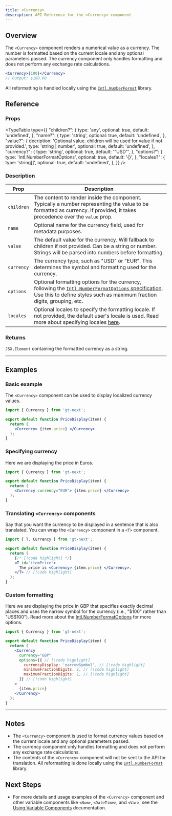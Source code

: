 ```yaml
---
title: <Currency>
description: API Reference for the <Currency> component
---
```


## Overview

The `<Currency>` component renders a numerical value as a currency.
The number is formatted based on the current locale and any optional parameters passed.
The currency component only handles formatting and does not perform any exchange rate calculations.

```jsx
<Currency>{100}</Currency>
// Output: $100.00
```

All reformatting is handled locally using the [`Intl.NumberFormat`](https://developer.mozilla.org/en-US/docs/Web/JavaScript/Reference/Global_Objects/Intl/NumberFormat) library.

## Reference

### Props

<TypeTable
  type={{
    "children?": {
        type: 'any',
        optional: true,
        default: 'undefined',
    },
    "name?": {
        type: 'string',
        optional: true,
        default: 'undefined',
    },
    "value?": {
        decription: 'Optional value. children will be used for value if not provided.',
        type: 'string | number',
        optional: true,
        default: 'undefined',
    },
    "currency?": {
        type: 'string',
        optional: true,
        default: '"USD"',
    },
    "options?": {
        type: 'Intl.NumberFormatOptions',
        optional: true,
        default: '{}',
    },
    "locales?": {
        type: 'string[]',
        optional: true,
        default: 'undefined',
    },
  }}
/>

### Description
| Prop      | Description                                                                                                                                            |
|-----------|--------------------------------------------------------------------------------------------------------------------------------------------------------|
| `children`  | The content to render inside the component. Typically a number representing the value to be formatted as currency. If provided, it takes precedence over the `value` prop. |
| `name`      | Optional name for the currency field, used for metadata purposes.                                                                                      |
| `value`     | The default value for the currency. Will fallback to children if not provided. Can be a string or number. Strings will be parsed into numbers before formatting.                                  |
| `currency`  | The currency type, such as "USD" or "EUR". This determines the symbol and formatting used for the currency.                                            |
| `options`   | Optional formatting options for the currency, following the [`Intl.NumberFormatOptions` specification](https://developer.mozilla.org/en-US/docs/Web/JavaScript/Reference/Global_Objects/Intl/NumberFormat). Use this to define styles such as maximum fraction digits, grouping, etc. |
| `locales`   | Optional locales to specify the formatting locale. If not provided, the default user's locale is used. Read more about specifying locales [here](https://developer.mozilla.org/en-US/docs/Web/JavaScript/Reference/Global_Objects/Intl#locales_argument).                                            |

### Returns

`JSX.Element` containing the formatted currency as a string.

---

## Examples
### Basic example

The `<Currency>` component can be used to display localized currency values.

```jsx title="PriceDisplay.jsx" copy
import { Currency } from 'gt-next';

export default function PriceDisplay(item) {
  return (
    <Currency> {item.price} </Currency>
  );
}
```

### Specifying currency
Here we are displaying the price in Euros.

```jsx title="PriceDisplay.jsx" copy
import { Currency } from 'gt-next';

export default function PriceDisplay(item) {
  return (
    <Currency currency="EUR"> {item.price} </Currency> 
  );
}
```

### Translating `<Currency>` components
Say that you want the currency to be displayed in a sentence that is also translated.
You can wrap the `<Currency>` component in a `<T>` component.

```jsx title="PriceDisplay.jsx" copy
import { T, Currency } from 'gt-next';

export default function PriceDisplay(item) {
  return (
    {/* [!code highlight] */}
    <T id="itemPrice">
      The price is <Currency> {item.price} </Currency>.
    </T> // [!code highlight]
  );
}
```

### Custom formatting

Here we are displaying the price in GBP that specifies exactly decimal places and uses the narrow symbol for the currency (i.e., "$100" rather than "US$100").
Read more about the [Intl.NumberFormatOptions](https://developer.mozilla.org/en-US/docs/Web/JavaScript/Reference/Global_Objects/Intl/NumberFormat) for more options.

```jsx title="PriceDisplay.jsx" copy
import { Currency } from 'gt-next';

export default function PriceDisplay(item) {
  return (
    <Currency
      currency="GBP"
      options={{ // [!code highlight]
        currencyDisplay: 'narrowSymbol', // [!code highlight]
        minimumFractionDigits: 2, // [!code highlight]
        maximumFractionDigits: 2, // [!code highlight]
      }} // [!code highlight]
    >
      {item.price}
    </Currency>
  );
}
```

---


## Notes
 * The `<Currency>` component is used to format currency values based on the current locale and any optional parameters passed.
 * The currency component only handles formatting and does not perform any exchange rate calculations.
 * The contents of the `<Currency>` component will not be sent to the API for translation.
   All reformatting is done locally using the [`Intl.NumberFormat`](https://developer.mozilla.org/en-US/docs/Web/JavaScript/Reference/Global_Objects/Intl/NumberFormat) library.

## Next Steps
 * For more details and usage examples of the `<Currency>` component and other variable components like `<Num>`, `<DateTime>`, and `<Var>`,
   see the [Using Variable Components](/docs/next/reference/using-variable-components) documentation.